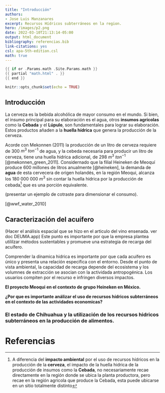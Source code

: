 ```yaml
---
title: "Introducción"
authors:
- Jose Luis Manzanares
excerpt: Recursos Hídricos subterráneos en la region.
hero: /images/p2.png
date: 2022-03-10T21:13:14-05:00
output: html_document
bibliography: referencias.bib
link-citations: yes
csl: apa-5th-edition.csl
math: true
---
```



```go
{{ if or .Params.math .Site.Params.math }}
{{ partial "math.html" . }}
{{ end }}
```

```r
knitr::opts_chunk$set(echo = TRUE)
```


## Introducción

La cerveza es la bebida alcohólica de mayor consumo en el mundo. Si bien, el insumo principal  para su elaboración es el agua, otros **insumos agrícolas** como la **Cebada** y el **Lúpulo**, son fundamentales para lograr su elaboración. Estos productos añaden a la **huella hídrica**  que genera la producción de la cerveza. 


Acorde con Mekonnen (2011) la producción de un litro de cerveza requiere de 300 $m^{3}$ $ton^{-1}$ de agua, y la cebeda necesaria para producir un litro de cerveza, tiene una huella hidrica adicional, de 298 $m^{3}$ $ton^{-1}$ [@mekonnen_green_2011]. Considernado que la filial Heineken de Meoquí produce  600 millones de litros anualmente [@heineken], la demanda de **agua** de esta cervecera de origen holandés, en la región Meoqui, alcanza los 180 000 000 $m^3$ sin contar la huella hidrica por la producción de cebada^[A diferencia del **impacto ambiental** por el uso de recursos hídricos en la producción de la **cerveza**, el impacto de la huella hidrica de la producción de insumos como la **Cebada**, no necesariamente recae directamente en la región donde se ubica la planta productora, pero recae en la región agricola que produce la Cebada, esta puede ubicarse en un sitio totalmente distinto] que es una porción equivalente. 


(presentar un ejemplo de cotraste para dimensionar el consumo).

[@wwf_water_2010]


## Caracterización del acuífero 

(Hacer el análisis espacial que se hizo en el articulo del vino ensenada.  ver doc DEUMA.app)
Este punto es importante por que la empresa plantea utililzar métodos sustentables y promueve una estrategia de recarga del acuífero. 

Comprender la dínamica hidrica es importante por que cada acuifero es único y presenta una relación especifica con el entorno. Desde el punto de vista ambiental, la capacidad de recarga depende del ecosistema y los volumnes de extracción se asocian con la actividada antropogénica. Los usuarios compiten por el recurso e infringen diversos impactos. 





**El proyecto Meoqui en el contexto  de grupo Heineken en México.**


**¿Por que es importante análizar el uso de recursos hídricos subterráneos en el contexto de las actividades economicas?**


### El estado de Chihuahua y la utilización de los recursos hidricos subterráneos en la producción de alimentos.


# Referencias
